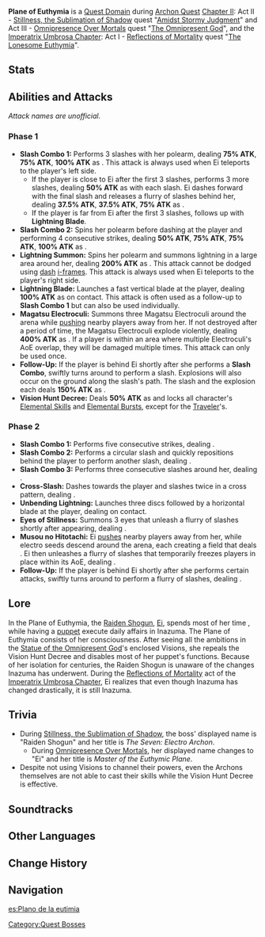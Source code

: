 {{Domain Infobox
|image        = Plane of Euthymia.png
|type         = Quest
|quest        = Amidst Stormy Judgment
|quest2       = The Omnipresent God
|quest3       = The Lonesome Euthymia
|quest_type   = Story
|region       = Inazuma
|area         = Narukami Island
|subarea      = Inazuma City
|requiredAR   = 30
}}
'''Plane of Euthymia''' is a [[Quest Domain]] during [[Archon Quest]] [[Chapter II]]: Act II - [[Stillness, the Sublimation of Shadow]] quest "[[Amidst Stormy Judgment]]" and Act III - [[Omnipresence Over Mortals]] quest "[[The Omnipresent God]]", and the [[Imperatrix Umbrosa Chapter]]: Act I - [[Reflections of Mortality]] quest "[[The Lonesome Euthymia]]".

==Stats==
{{Enemy Stats
|electro_res  = Immune

|hp_ratio  = 40
|hp_type   = 2
|atk_ratio = 3
}}

==Abilities and Attacks==
''Attack names are unofficial.''

===Phase 1===
*'''Slash Combo 1:''' Performs 3 slashes with her polearm, dealing '''75% ATK''', '''75% ATK''', '''100% ATK''' as {{Color|AoE Electro DMG}}. This attack is always used when Ei teleports to the player's left side.
**If the player is close to Ei after the first 3 slashes, performs 3 more slashes, dealing '''50% ATK''' as {{Color|AoE Electro DMG}} with each slash. Ei dashes forward with the final slash and releases a flurry of slashes behind her, dealing '''37.5% ATK''', '''37.5% ATK''', '''75% ATK''' as {{Color|AoE Electro DMG}}.
**If the player is far from Ei after the first 3 slashes, follows up with '''Lightning Blade'''.
*'''Slash Combo 2:''' Spins her polearm before dashing at the player and performing 4 consecutive strikes, dealing '''50% ATK''', '''75% ATK''', '''75% ATK''', '''100% ATK''' as {{Color|AoE Electro DMG}}.
*'''Lightning Summon:''' Spins her polearm and summons lightning in a large area around her, dealing '''200% ATK''' as {{Color|AoE Electro DMG}}. This attack cannot be dodged using [[Sprinting#Dash|dash]] [[Invincibility Frames|i-frames]]. This attack is always used when Ei teleports to the player's right side.
*'''Lightning Blade:''' Launches a fast vertical blade at the player, dealing '''100% ATK''' as {{Color|Electro DMG}} on contact. This attack is often used as a follow-up to '''Slash Combo 1''' but can also be used individually.
*'''Magatsu Electroculi:''' Summons three Magatsu Electroculi around the arena while [[Vacuum Field|pushing]] nearby players away from her. If not destroyed after a period of time, the Magatsu Electroculi explode violently, dealing '''400% ATK''' as {{Color|AoE Electro DMG}}. If a player is within an area where multiple Electroculi's AoE overlap, they will be damaged multiple times. This attack can only be used once.
*'''Follow-Up:''' If the player is behind Ei shortly after she performs a '''Slash Combo''', swiftly turns around to perform a slash. Explosions will also occur on the ground along the slash's path. The slash and the explosion each deals '''150% ATK''' as {{Color|AoE Electro DMG}}.
*'''Vision Hunt Decree:''' Deals '''50% ATK''' as {{Color|AoE Electro DMG}} and locks all character's [[Elemental Skill]]s and [[Elemental Burst]]s, except for the [[Traveler]]'s.

===Phase 2===
*'''Slash Combo 1:''' Performs five consecutive strikes, dealing {{Color|AoE Electro DMG}}.
*'''Slash Combo 2:''' Performs a circular slash and quickly repositions behind the player to perform another slash, dealing {{Color|AoE Electro DMG}}.
*'''Slash Combo 3:''' Performs three consecutive slashes around her, dealing {{Color|AoE Electro DMG}}.
*'''Cross-Slash:''' Dashes towards the player and slashes twice in a cross pattern, dealing {{Color|AoE Electro DMG}}.
*'''Unbending Lightning:''' Launches three discs followed by a horizontal blade at the player, dealing {{Color|Electro DMG}} on contact.
*'''Eyes of Stillness:''' Summons 3 eyes that unleash a flurry of slashes shortly after appearing, dealing {{Color|AoE Electro DMG}}.
*'''Musou no Hitotachi:''' Ei [[Vacuum Field|pushes]] nearby players away from her, while electro seeds descend around the arena, each creating a field that deals {{Color|AoE Electro DoT}}. Ei then unleashes a flurry of slashes that temporarily freezes players in place within its AoE, dealing {{Color|AoE Electro DMG}}.
*'''Follow-Up:''' If the player is behind Ei shortly after she performs certain attacks, swiftly turns around to perform a flurry of slashes, dealing {{Color|AoE Electro DMG}}.

==Lore==
In the Plane of Euthymia, the [[Raiden Shogun]], [[Ei]], spends most of her time {{w|meditating}}, while having a [[The Shogun|puppet]] execute daily affairs in Inazuma. The Plane of Euthymia consists of her consciousness. After seeing all the ambitions in the [[Statue of the Omnipresent God]]'s enclosed Visions, she repeals the Vision Hunt Decree and disables most of her puppet's functions. Because of her isolation for centuries, the Raiden Shogun is unaware of the changes Inazuma has underwent. During the [[Reflections of Mortality]] act of the [[Imperatrix Umbrosa Chapter]], Ei realizes that even though Inazuma has changed drastically, it is still Inazuma.

==Trivia==
*During [[Stillness, the Sublimation of Shadow]], the boss' displayed name is "Raiden Shogun" and her title is ''The Seven: Electro Archon''.
**During [[Omnipresence Over Mortals]], her displayed name changes to "Ei" and her title is ''Master of the Euthymic Plane''.
*Despite not using Visions to channel their powers, even the Archons themselves are not able to cast their skills while the Vision Hunt Decree is effective.

==Soundtracks==
{{Soundtracks by Category Table|Plane of Euthymia Soundtracks}}

==Other Languages==
{{Other Languages
|en      = Plane of Euthymia
|zhs     = 一心净土
|zhs_rm  = Yīxīn Jìngtǔ
|zht     = 一心淨土
|zht_rm  = Yīxīn Jìngtǔ
|zh_tl   = Pure Land of One Mind{{Sino|zh|ja}}
|ja      = {{Rubi|一|いっ|心|しん|浄|じょう|土|ど}}
|ja_rm   = Isshin Joudo
|ja_tl   = {{w|Pure Land}} of One Mind
|ko      = {{tt|일심정토|一心淨土}}
|ko_rm   = Ilsim-jeongto
|ko_tl   = Pure Land of One Mind{{Sino|ko|ja}}
|es      = Plano de la eutimia
|es_tl   = Plane of Euthymia
|fr      = Plan euthymique
|fr_tl   = Euthymic Plane
|ru      = Царство эвтюмии
|ru_tl   = 
|th      = ดินแดนแห่งใจที่บริสุทธิ์
|th_rm   = Din daen haeng chai thi prisut
|th_tl   = Land of Pure Mind
|vi      = {{tt|Nhất Tâm Tịnh Thổ|一心浄土}}
|vi_tl   = Pure Land of One Mind{{Sino|vi|ja}}
|de      = Utopische Gefilde
|de_tl   = Utopian Fields
|id      = Plane of Euthymia
|pt      = Plano da Eutimia
|pt_tl   = Plane of Euthymia
}}

==Change History==
{{Change History|2.0}}

==Navigation==
{{Enemy Navbox|Special|state=collapsed}}
{{Domain Navbox|temporary}}
[[Category:Quest Bosses]]

[[es:Plano de la eutimia]]